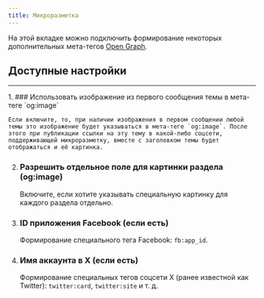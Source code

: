 ```yaml
---
title: Микроразметка
---
```


На этой вкладке можно подключить формирование некоторых дополнительных мета-тегов [Open Graph](https://ogp.me/).


## Доступные настройки
---
<Steps>
1. ### Использовать изображение из первого сообщения темы в мета-теге `og:image`

    Если включите, то, при наличии изображения в первом сообщении любой темы это изображение будет указываться в мета-теге `og:image`. После этого при публикации ссылки на эту тему в какой-либо соцсети, поддерживающей микроразметку, вместе с заголовком темы будет отображаться и её картинка.

2. ### Разрешить отдельное поле для картинки раздела (og:image)

    Включите, если хотите указывать специальную картинку для каждого раздела отдельно.

3. ### ID приложения Facebook (если есть)

    Формирование специального тега Facebook: `fb:app_id`.

4. ### Имя аккаунта в X (если есть)

    Формирование специальных тегов соцсети X (ранее известной как Twitter): `twitter:card`, `twitter:site` и т. д.
</Steps>
